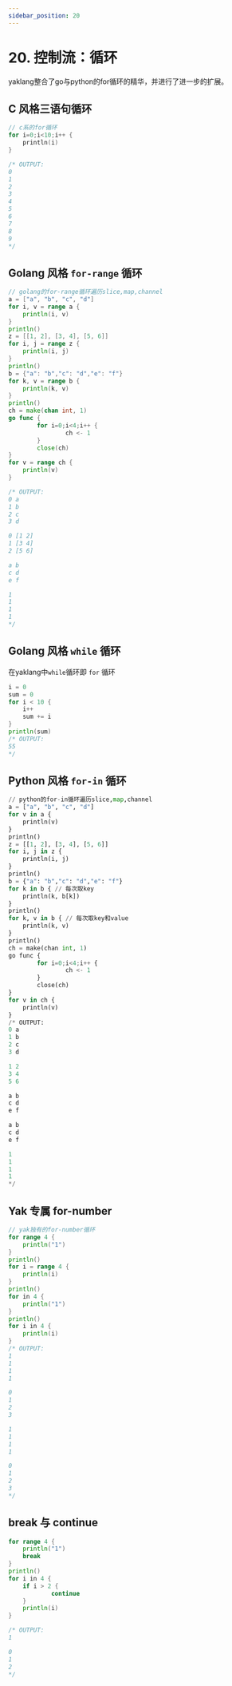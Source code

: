 ---
sidebar_position: 20
---

# 20. 控制流：循环

yaklang整合了go与python的for循环的精华，并进行了进一步的扩展。

## C 风格三语句循环
```c
// c系的for循环
for i=0;i<10;i++ {
    println(i)
}

/* OUTPUT:
0
1
2
3
4
5
6
7
8
9
*/
```

## Golang 风格 `for-range` 循环

```go
// golang的for-range循环遍历slice,map,channel
a = ["a", "b", "c", "d"]
for i, v = range a {
    println(i, v)
}
println()
z = [[1, 2], [3, 4], [5, 6]]
for i, j = range z {
    println(i, j)
}
println()
b = {"a": "b","c": "d","e": "f"}
for k, v = range b {
    println(k, v)
}
println()
ch = make(chan int, 1)
go func {
        for i=0;i<4;i++ {
                ch <- 1
        }
        close(ch)
}
for v = range ch {
    println(v)
}

/* OUTPUT:
0 a
1 b
2 c
3 d

0 [1 2]
1 [3 4]
2 [5 6]

a b
c d
e f

1
1
1
1
*/
```

## Golang 风格 `while` 循环

在yaklang中`while`循环即 `for` 循环
```go
i = 0
sum = 0
for i < 10 {
    i++
    sum += i
}
println(sum)
/* OUTPUT:
55
*/
```

## Python 风格 `for-in` 循环

```python
// python的for-in循环遍历slice,map,channel
a = ["a", "b", "c", "d"]
for v in a {
    println(v)
}
println()
z = [[1, 2], [3, 4], [5, 6]]
for i, j in z {
    println(i, j)
}
println()
b = {"a": "b","c": "d","e": "f"}
for k in b { // 每次取key
    println(k, b[k])
}
println()
for k, v in b { // 每次取key和value
    println(k, v)
}
println()
ch = make(chan int, 1)
go func {
        for i=0;i<4;i++ {
                ch <- 1
        }
        close(ch)
}
for v in ch {
    println(v)
}
/* OUTPUT:
0 a
1 b
2 c
3 d

1 2
3 4
5 6

a b
c d
e f

a b
c d
e f

1
1
1
1
*/
```

## Yak 专属 for-number

```go
// yak独有的for-number循环
for range 4 {
    println("1")
}
println()
for i = range 4 {
    println(i)
}
println()
for in 4 {
    println("1")
}
println()
for i in 4 {
    println(i)
}
/* OUTPUT:
1
1
1
1

0
1
2
3

1
1
1
1

0
1
2
3
*/
```
## break 与 continue
```go
for range 4 {
    println("1")
    break
}
println()
for i in 4 {
    if i > 2 {
            continue
    }
    println(i)
}

/* OUTPUT:
1

0
1
2
*/
```